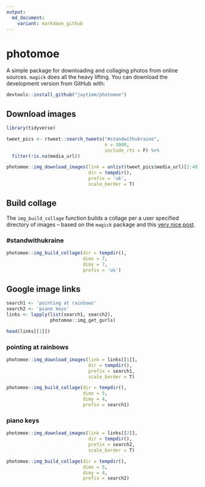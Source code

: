 ```yaml
---
output:
  md_document:
    variant: markdown_github
---
```


# photomoe

A simple package for downloading and collaging photos from online sources.  `magick` does all the heavy lifting. You can download the development version from GitHub with:

```r
devtools::install_github("jaytimm/photomoe")
```



## Download images

```r
library(tidyverse)
```


```r
tweet_pics <- rtweet::search_tweets("#standwithukraine", 
                                    n = 1000, 
                                    include_rts = F) %>%
  filter(!is.na(media_url)) 
```


```r
photomoe::img_download_images(link = unlist(tweet_pics$media_url)[1:49], 
                              dir = tempdir(), 
                              prefix = 'uk', 
                              scale_border = T)
```




## Build collage

The `img_build_collage` function builds a collage per a user specified directory of images -- based on the `magick` package and this [very nice post](https://masalmon.eu/2017/03/19/facesofr/).   

### #standwithukraine

```r
photomoe::img_build_collage(dir = tempdir(), 
                            dimx = 7, 
                            dimy = 7, 
                            prefix = 'uk')
```




## Google image links

```r
search1 <- 'pointing at rainbows'
search2 <- 'piano keys'
links <- lapply(list(search1, search2), 
                photomoe::img_get_gurls)

head(links[[1]])
```


### pointing at rainbows

```r
photomoe::img_download_images(link = links[[1]], 
                              dir = tempdir(), 
                              prefix = search1, 
                              scale_border = T)

photomoe::img_build_collage(dir = tempdir(), 
                            dimx = 5, 
                            dimy = 4, 
                            prefix = search1)
```


### piano keys

```r
photomoe::img_download_images(link = links[[2]], 
                              dir = tempdir(), 
                              prefix = search2, 
                              scale_border = T)

photomoe::img_build_collage(dir = tempdir(), 
                            dimx = 5, 
                            dimy = 4, 
                            prefix = search2)
```
